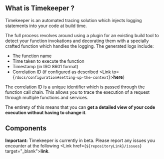 
## What is Timekeeper ?

Timekeeper is an automated tracing solution which injects logging statements into your code at build time.

The full process revolves around using a plugin for an existing build tool to detect your function invokations and decorating them with a specially crafted function
which handles the logging. The generated logs include:

- The function name
- Time taken to execute the function
- Timestamp (in ISO 8601 format)
- Correlation ID (if configured as described <Link to={`/docs/configuration#setting-up-the-context`}><b>here</b></Link>)

The correlation ID is a unique identifier which is passed through the function call chain. This allows you to trace the execution of a request through multiple
functions and services.

The entirety of this means that you can **get a detailed view of your code execution without having to change it**.

<div className="border-docs" />

## Components

<div className="w-full grid grid-cols-2 lg:grid-cols-4 gap-6 my-8">
  <StatusCard className="col-span-1" icon={GiPlanetCore} title="Function Core" subtitle="Stable" />
  <StatusCard className="col-span-1" icon={Babel} title="Babel Plugin" subtitle="(Prelease)" />
  <StatusCard
    className="col-span-1 from-black/70 via-gray-light via-[70%] to-gray-light"
    icon={SiWindowsterminal}
    title="CLI"
    subtitle="(Coming Soon)"
  />
  <StatusCard
    className="col-span-1 from-black/70 via-gray-light via-[70%] to-gray-light"
    icon={VSCode}
    title="Extension"
    subtitle="(Coming Soon)"
  />
</div>
<div className="border-docs" />

**Important:** Timekeeper is currently in beta. Please report any issues you encounter at the following <Link href={`${repositoryLink}/issues`} target="\_blank"><b>link</b></Link>.
